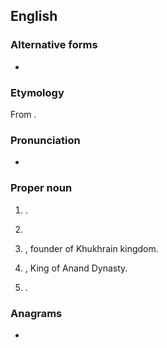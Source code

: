 ==English==
{{wikipedia}}

===Alternative forms===
* {{alter|en|Ananda|Nanda}}

===Etymology===
{{root|en|sa|नन्द्}}
From {{der|en|sa|आनन्द||joy, delight, pleasure}}.

===Pronunciation===
* {{IPA|en|/aːn.ənd/}}

===Proper noun===
{{en-proper noun|~}}

# {{lb|en|countable}} {{given name|en|male|from=Sanskrit}}.
# {{lb|en|countable}} {{surname|en|[[Khukhrain]] [[Punjabi]]}}
# {{w|lang=en|Jai Dev Anand|Raja Jai Dev Anand}}, founder of Khukhrain kingdom.
# {{w|lang=en|Mahapadma Nanda|King Mahapadam Anand}}, King of Anand Dynasty.
# {{place|en|city|s/Gujarat|c/India}}.

===Anagrams===
* {{anagrams|en|a=aadnn|Adnan|Danna|Nanda|danna}}